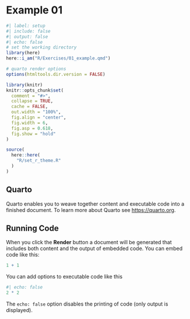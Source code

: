 # Example 01

```r
#| label: setup
#| include: false
#| output: false
#| echo: false
# set the working directory
library(here)
here::i_am("R/Exercises/01_example.qmd")

# quarto render options
options(htmltools.dir.version = FALSE)

library(knitr)
knitr::opts_chunk$set(
  comment = "#>",
  collapse = TRUE,
  cache = FALSE,
  out.width = "100%",
  fig.align = "center",
  fig.width = 6,
  fig.asp = 0.618,
  fig.show = "hold"
)

source(
  here::here(
    "R/set_r_theme.R"
  )
)
```

## Quarto

Quarto enables you to weave together content and executable code into a finished document. To learn more about Quarto see <https://quarto.org>.

## Running Code

When you click the **Render** button a document will be generated that includes both content and the output of embedded code. You can embed code like this:

```r
1 + 1
```

You can add options to executable code like this

```r
#| echo: false
2 * 2
```

The `echo: false` option disables the printing of code (only output is displayed).
